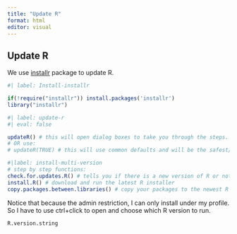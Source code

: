 ---
title: "Update R"
format: html
editor: visual
---

## Update R

We use [installr](https://talgalili.github.io/installr/) package to update R.

```{r}
#| label: Install-installr

if(!require("installr")) install.packages('installr')
library("installr")

```

```{r}
#| label: update-r
#| eval: false

updateR() # this will open dialog boxes to take you through the steps.
# OR use:
# updateR(TRUE) # this will use common defaults and will be the safest/fastest option
```

```{r}
#|label: install-multi-version
# step by step functions:
check.for.updates.R() # tells you if there is a new version of R or not.
install.R() # download and run the latest R installer
copy.packages.between.libraries() # copy your packages to the newest R installation from the one version before it (if ask=T, it will ask you between which two versions to perform the copying)
```

Notice that because the admin restriction, I can only install under my profile. So I have to use ctrl+click to open and choose which R version to run.

```{r}
R.version.string
```
